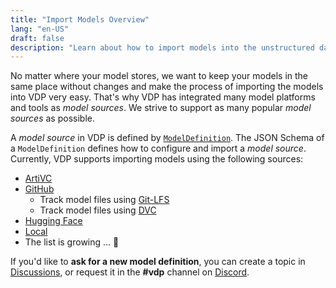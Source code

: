 ```yaml
---
title: "Import Models Overview"
lang: "en-US"
draft: false
description: "Learn about how to import models into the unstructured data ETL tool VDP https://github.com/instill-ai/vdp"
---
```


No matter where your model stores, we want to keep your models in the same place without changes and make the process of importing the models into VDP very easy.
That's why VDP has integrated many model platforms and tools as _model sources_. We strive to support as many popular _model sources_ as possible.

A _model source_ in VDP is defined by [`ModelDefinition`](https://github.com/instill-ai/protobufs/blob/main/vdp/model/v1alpha/model_definition.proto#L30-L76). The JSON Schema of a `ModelDefinition` defines how to configure and import a _model source_.
Currently, VDP supports importing models using the following sources:

- [ArtiVC](/docs/import-models/artivc)
- [GitHub](/docs/import-models/github)
  - Track model files using [Git-LFS](/docs/import-models/github#prepare-a-github-repository-and-track-large-model-files-by-git-lfs)
  - Track model files using [DVC](/docs/import-models/github#prepare-a-github-repository-and-manage-large-model-files-by-dvc)
- [Hugging Face](/docs/import-models/huggingface)
- [Local](/docs/import-models/local)
- The list is growing ... 🌱

If you'd like to **ask for a new model definition**, you can create a topic in [Discussions](https://github.com/instill-ai/vdp/discussions), or request it in the **#vdp** channel on [Discord](https://discord.gg/sevxWsqpGh).
